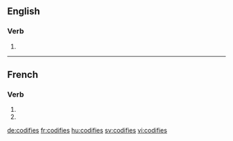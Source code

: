 {{also|codifiés}}
==English==

===Verb===
{{head|en|verb form}}

# {{en-third-person singular of|codify}}

----

==French==

===Verb===
{{fr-verb-form}}

# {{inflection of|codifier||2|s|pres|ind|lang=fr}}
# {{inflection of|codifier||2|s|pres|sub|lang=fr}}

[[de:codifies]]
[[fr:codifies]]
[[hu:codifies]]
[[sv:codifies]]
[[vi:codifies]]